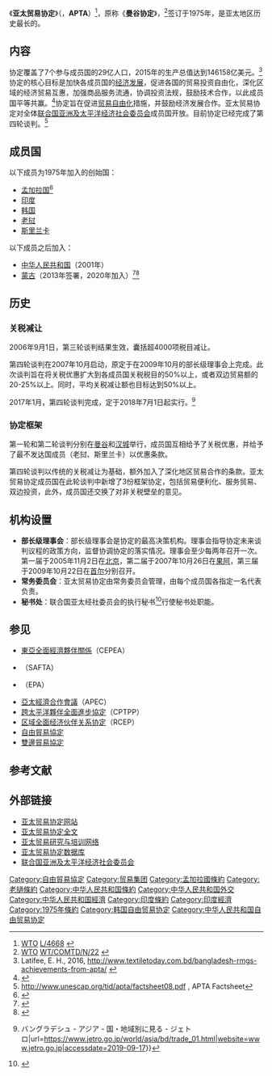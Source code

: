 {{Infobox treaty
| name = 亚太贸易协定<br />Asia-Pacific Trade Agreement (APTA)
| long_name =
| image = Asian-Pacific Trade Agreement members.svg
| image_width = 
| caption = 《亚太贸易协定》的成员国
| type = 貿易協定
| date_drafted =
| date_signed = 1975年
| location_signed = 
| date_sealed =
| date_effective = 
| condition_effective = 
| date_expiration =
| signatories = 
| parties=
7個成員
* {{flag|Bangladesh}}
* {{flag|China}}
* {{flag|India}}
* {{flag|Laos}}
* {{flag|Mongolia}}
* {{flag|South Korea}}
* {{flag|Sri Lanka}}
| ratifiers = 
| depositor = 
| languages = 
| wikisource =
|}}
《'''亚太贸易协定'''》（{{lang-en|Asia-Pacific Trade Agreement}}，'''APTA'''）<ref>[[WTO|WTO]] [http://www.wto.org/gatt%5Fdocs/English/SULPDF/90950162.pdf L/4668] {{Wayback|url=http://www.wto.org/gatt%5Fdocs/English/SULPDF/90950162.pdf |date=20180628204921 }}</ref>，原称《'''曼谷协定'''》，<ref>[[WTO|WTO]] [http://docsonline.wto.org/DDFDocuments/t/WT/COMTD/N22.doc WT/COMTD/N/22] {{Wayback|url=http://docsonline.wto.org/DDFDocuments/t/WT/COMTD/N22.doc |date=20120112110937 }}</ref>签订于1975年，是亚太地区历史最长的{{link-en|优惠贸易协定|Preferential trading area}}。

== 内容 ==
协定覆盖了7个参与成员国的29亿人口，2015年的生产总值达到146158亿美元。<ref>Latifee, E. H., 2016, http://www.textiletoday.com.bd/bangladesh-rmgs-achievements-from-apta/ {{Wayback|url=http://www.textiletoday.com.bd/bangladesh-rmgs-achievements-from-apta/ |date=20190905071017 }}</ref>协定的核心目标是加快各成员国的[[经济发展|经济发展]]，促进各国的贸易投资自由化，深化区域的经济贸易互惠，加强商品服务流通，协调投资法规，鼓励技术合作，以此成员国平等共赢。<ref>{{Cite web |url=http://www.textiletoday.com.bd/bangladesh-rmgs-achievements-from-apta/ |title=APTA’s key objective |accessdate=2021-01-19 |archive-date=2019-09-05 |archive-url=https://web.archive.org/web/20190905071017/http://www.textiletoday.com.bd/bangladesh-rmgs-achievements-from-apta/ |dead-url=no }}</ref>协定旨在促进[[自由貿易|贸易自由化]]措施，并鼓励经济发展合作。亚太贸易协定对全体[[联合国亚洲及太平洋经济社会委员会|联合国亚洲及太平洋经济社会委员会]]成员国开放。目前协定已经完成了第四轮谈判。<ref>http://www.unescap.org/tid/apta/factsheet08.pdf {{Wayback|url=http://www.unescap.org/tid/apta/factsheet08.pdf |date=20130406163708 }}, APTA Factsheet</ref>

== 成员国 ==
以下成员为1975年加入的创始国：
*[[孟加拉国|孟加拉国]]<ref>{{cite web |url=http://www.unescap.org/tid/apta.asp |title=The Asia-Pacific Trade Agreement |archiveurl=https://web.archive.org/web/20090801045810/http://www.unescap.org/tid/apta.asp |archivedate=2009-08-01 |website=[[联合国亚洲及太平洋经济社会委员会|联合国亚洲及太平洋经济社会委员会]] |accessdate=2021-01-19 |dead-url=no }}</ref>
*[[印度|印度]]
*[[韩国|韩国]]
*[[老挝|老挝]]
*[[斯里兰卡|斯里兰卡]]
以下成员之后加入：
*[[中华人民共和国|中华人民共和国]]（2001年）
*[[蒙古|蒙古]]（2013年签署，2020年加入）<ref>{{cite web |url=http://www.unescap.org/news/apta-welcomes-mongolia-its-seventh-member |title=APTA welcomes Mongolia as its seventh member |archiveurl=https://web.archive.org/web/20131105200111/http://www.unescap.org/news/apta-welcomes-mongolia-its-seventh-member |archivedate=2013-11-05 |website=[[联合国亚洲及太平洋经济社会委员会|联合国亚洲及太平洋经济社会委员会]] |date=2013-10-28 |accessdate=2021-01-19 |dead-url=no }}</ref><ref>{{cite web|url= https://www.unescap.org/events/ceremony-mongolia-s-accession-asia-pacific-trade-agreement-apta|title= Ceremony for Mongolia’s accession to the Asia-Pacific Trade Agreement (APTA)|website= [[联合国亚洲及太平洋经济社会委员会|联合国亚洲及太平洋经济社会委员会]]|date= 2020-09-29|accessdate= 2021-01-19|archive-date= 2020-10-09|archive-url= https://web.archive.org/web/20201009115112/https://www.unescap.org/events/ceremony-mongolia-s-accession-asia-pacific-trade-agreement-apta|dead-url= no}}</ref>

== 历史 ==

=== 关税减让 ===
2006年9月1日，第三轮谈判结果生效，囊括超4000项税目减让。

第四轮谈判在2007年10月启动，原定于在2009年10月的部长级理事会上完成。此次谈判旨在将关税优惠扩大到各成员国关税税目的50%以上，或者双边贸易额的20-25%以上。同时，平均关税减让额也目标达到50%以上。

2017年1月，第四轮谈判完成，定于2018年7月1日起实行。<ref>{{Cite web|title=WTO・他協定加盟状況 {{!}} バングラデシュ - アジア - 国・地域別に見る - ジェトロ|url=https://www.jetro.go.jp/world/asia/bd/trade_01.html|website=www.jetro.go.jp|accessdate=2019-09-17}}</ref>

=== 协定框架 ===
第一轮和第二轮谈判分别在[[曼谷|曼谷]]和[[汉城|汉城]]举行，成员国互相给予了关税优惠，并给予了最不发达国成员（老挝、斯里兰卡）以优惠条款。

第四轮谈判以传统的关税减让为基础，额外加入了深化地区贸易合作的条款。亚太贸易协定成员国在此轮谈判中新增了3份框架协定，包括贸易便利化、服务贸易、双边投资，此外，成员国还交换了对非关税壁垒的意见。

== 机构设置 ==

* '''部长级理事会'''：部长级理事会是协定的最高决策机构。理事会指导协定未来谈判议程的政策方向，监督协调协定的落实情况。理事会至少每两年召开一次。第一届于2005年11月2日在[[北京|北京]]，第二届于2007年10月26日在[[果阿|果阿]]，第三届于2009年10月22日在[[首尔|首尔]]分别召开。
* '''常务委员会'''：亚太贸易协定由常务委员会管理，由每个成员国各指定一名代表负责。
* '''秘书处'''：联合国亚太经社委员会的执行秘书<ref>{{Cite web |url=http://www.unescap.org/tid/ |title=Trade and Investment Division |accessdate=2009-07-03 |archive-date=2009-07-03 |archive-url=https://web.archive.org/web/20090703050523/http://www.unescap.org/tid/ |dead-url=no }}</ref>行使秘书处职能。

== 参见 ==
* [[CEPEA|東亞全面經濟夥伴關係]]（CEPEA）
* {{le|南亞自由貿易區|South Asian Free Trade Area}}（SAFTA）
* {{le|經濟夥伴關係協定|Economic Partnership Agreements}}（EPA）
* [[亞太經濟合作會議|亞太經濟合作會議]]（APEC）
* [[跨太平洋夥伴全面進步協定|跨太平洋夥伴全面進步協定]]（CPTPP）
* [[区域全面经济伙伴关系协定|区域全面经济伙伴关系协定]]（RCEP）
* [[自由貿易協定|自由貿易協定]]
* [[雙邊貿易|雙邊貿易協定]]

== 参考文献 ==
<references/>

== 外部链接 ==
* [http://www.unescap.org/apta 亚太贸易协定网站] {{Wayback|url=http://www.unescap.org/apta |date=20161228034523 }}
* [https://web.archive.org/web/20110607182440/http://www.unescap.org/tid/apta/ta_amend.pdf 亚太贸易协定全文]
* [https://web.archive.org/web/20051229005251/http://www.artnetontrade.org/ 亚太贸易研究与培训网络]
* [https://web.archive.org/web/20090502024807/http://www.unescap.org/tid/aptiad/ 亚太贸易协定数据库]
* [http://www.unescap.org 联合国亚洲及太平洋经济社会委员会]{{Wayback|url=http://www.unescap.org/tid/aptiad/ |date=20090502024807 }}
{{中华人民共和国参与的自由贸易协定}}

[[Category:自由貿易協定|Category:自由貿易協定]]
[[Category:贸易集团|Category:贸易集团]]
[[Category:孟加拉國條約|Category:孟加拉國條約]]
[[Category:老撾條約|Category:老撾條約]]
[[Category:中华人民共和国條約|Category:中华人民共和国條約]]
[[Category:中华人民共和国外交|Category:中华人民共和国外交]]
[[Category:中华人民共和国經濟|Category:中华人民共和国經濟]]
[[Category:印度條約|Category:印度條約]]
[[Category:印度經濟|Category:印度經濟]]
[[Category:1975年條約|Category:1975年條約]]
[[Category:韩国自由贸易协定|Category:韩国自由贸易协定]]
[[Category:中华人民共和国自由贸易协定|Category:中华人民共和国自由贸易协定]]